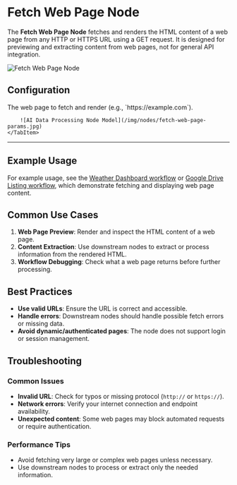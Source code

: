 # Fetch Web Page Node

The **Fetch Web Page Node** fetches and renders the HTML content of a web page from any HTTP or HTTPS URL using a GET request. It is designed for previewing and extracting content from web pages, not for general API integration.

![Fetch Web Page Node](/img/nodes/fetch-web-page.jpg)

## Configuration


<Tabs>
    <TabItem value="url" label="URL" default>
        The web page to fetch and render (e.g., `https://example.com`).

        ![AI Data Processing Node Model](/img/nodes/fetch-web-page-params.jpg)
    </TabItem>
</Tabs>

---

## Example Usage

For example usage, see the [Weather Dashboard workflow](/docs/workflows/data/weather-dashboard) or [Google Drive Listing workflow](/docs/workflows/data/gdrive-listing), which demonstrate fetching and displaying web page content.

## Common Use Cases

1. **Web Page Preview**: Render and inspect the HTML content of a web page.
2. **Content Extraction**: Use downstream nodes to extract or process information from the rendered HTML.
3. **Workflow Debugging**: Check what a web page returns before further processing.

## Best Practices

- **Use valid URLs**: Ensure the URL is correct and accessible.
- **Handle errors**: Downstream nodes should handle possible fetch errors or missing data.
- **Avoid dynamic/authenticated pages**: The node does not support login or session management.

## Troubleshooting

### Common Issues

- **Invalid URL**: Check for typos or missing protocol (`http://` or `https://`).
- **Network errors**: Verify your internet connection and endpoint availability.
- **Unexpected content**: Some web pages may block automated requests or require authentication.

### Performance Tips

- Avoid fetching very large or complex web pages unless necessary.
- Use downstream nodes to process or extract only the needed information.